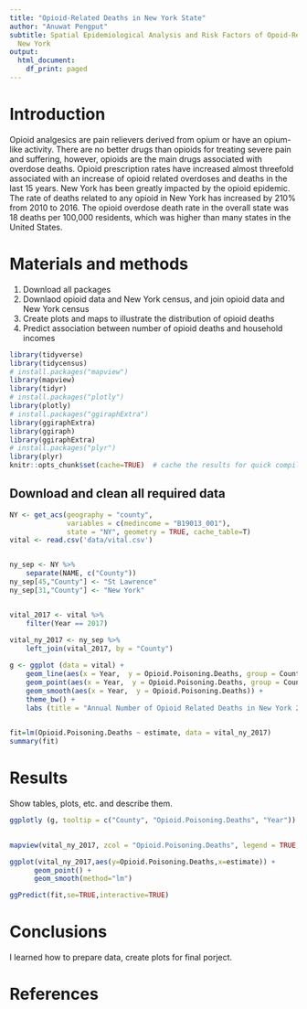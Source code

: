 ```yaml
---
title: "Opioid-Related Deaths in New York State"
author: "Anuwat Pengput"
subtitle: Spatial Epidemiological Analysis and Risk Factors of Opoid-Related Deathsin
  New York
output:
  html_document:
    df_print: paged
---
```


# Introduction 
Opioid analgesics are pain relievers derived from opium or have an opium-like activity. There are no better drugs than opioids for treating severe pain and suffering, however, opioids are the main drugs associated with overdose deaths. Opioid prescription rates have increased almost threefold associated with an increase of opioid related overdoses and deaths in the last 15 years. New York has been greatly impacted by the opioid epidemic. The rate of deaths related to any opioid in New York has increased by 210% from 2010 to 2016. The opioid overdose death rate in the overall state was 18 deaths per 100,000 residents, which was higher than many states in the United States.  

# Materials and methods


1. Download all packages  
2. Downlaod opioid data and New York census, and join opioid data and New York census 
3. Create plots and maps to illustrate the distribution of opioid deaths
4. Predict association between number of opioid deaths and household incomes


```r
library(tidyverse)
library(tidycensus)
# install.packages("mapview")
library(mapview) 
library(tidyr)
# install.packages("plotly")
library(plotly)
# install.packages("ggiraphExtra")
library(ggiraphExtra)
library(ggiraph)
library(ggiraphExtra)
# install.packages("plyr")
library(plyr)
knitr::opts_chunk$set(cache=TRUE)  # cache the results for quick compiling
```

## Download and clean all required data 
```r
NY <- get_acs(geography = "county", 
              variables = c(medincome = "B19013_001"), 
              state = "NY", geometry = TRUE, cache_table=T)
vital <- read.csv('data/vital.csv') 


ny_sep <- NY %>%
    separate(NAME, c("County"))
ny_sep[45,"County"] <- "St Lawrence"
ny_sep[31,"County"] <- "New York"


vital_2017 <- vital %>%
    filter(Year == 2017)
    
vital_ny_2017 <- ny_sep %>%
    left_join(vital_2017, by = "County")

```


```r
g <- ggplot (data = vital) +
    geom_line(aes(x = Year,  y = Opioid.Poisoning.Deaths, group = County, col = County)) + 
    geom_point(aes(x = Year,  y = Opioid.Poisoning.Deaths, group = County, col = County, size = Opioid.Poisoning.Deaths)) +
    geom_smooth(aes(x = Year,  y = Opioid.Poisoning.Deaths)) +
    theme_bw() +
    labs (title = "Annual Number of Opioid Related Deaths in New York 2003-2017", x = "Year", y= "Number of Opioid Related Deaths")
    
```



```r
fit=lm(Opioid.Poisoning.Deaths ~ estimate, data = vital_ny_2017)
summary(fit)
```


# Results

Show tables, plots, etc. and describe them.

```r
ggplotly (g, tooltip = c("County", "Opioid.Poisoning.Deaths", "Year"))
    
```

```r
mapview(vital_ny_2017, zcol = "Opioid.Poisoning.Deaths", legend = TRUE, alpha = 0.5)
```

```r
ggplot(vital_ny_2017,aes(y=Opioid.Poisoning.Deaths,x=estimate)) + 
      geom_point() +
      geom_smooth(method="lm")
```

```r
ggPredict(fit,se=TRUE,interactive=TRUE)
```

# Conclusions
I learned how to prepare data, create plots for final porject.


# References
